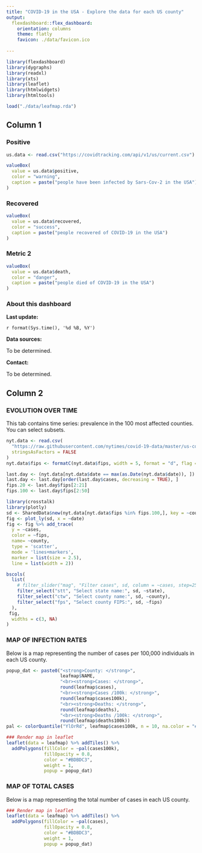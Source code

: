 ```yaml
---
title: "COVID-19 in the USA - Explore the data for each US county"
output: 
  flexdashboard::flex_dashboard:
    orientation: columns
    theme: flatly
    favicon: ./data/favicon.ico
     
---
```


```r
library(flexdashboard)
library(dygraphs)
library(readxl)
library(xts)
library(leaflet)
library(htmlwidgets)
library(htmltools)

load("./data/leafmap.rda")
```


Column 1 {data-width=200}
--------------------------------------------


### Positive

```r
us.data <- read.csv("https://covidtracking.com/api/v1/us/current.csv")

valueBox(
  value = us.data$positive,
  color = "warning",
  caption = paste("people have been infected by Sars-Cov-2 in the USA")
)
```

### Recovered

```r
valueBox(
  value = us.data$recovered,
  color = "success",
  caption = paste("people recovered of COVID-19 in the USA")
)
```


### Metric 2

```r
valueBox(
  value = us.data$death,
  color = "danger",
  caption = paste("people died of COVID-19 in the USA")
)
```

### About this dashboard

**Last update:**

`r format(Sys.time(), '%d %B, %Y')`

**Data sources:**

To be determined.

**Contact:**

To be determined.


Column 2 {.tabset}
--------------------------------------------

### EVOLUTION OVER TIME

This tab contains time series: prevalence in the 100 most affected counties. You can select subsets.

```r
nyt.data <- read.csv(
  "https://raw.githubusercontent.com/nytimes/covid-19-data/master/us-counties.csv",
  stringsAsFactors = FALSE
)
nyt.data$fips <- formatC(nyt.data$fips, width = 5, format = "d", flag = "0")

last.day <- (nyt.data[nyt.data$date == max(as.Date(nyt.data$date)), ])
last.day <- last.day[order(last.day$cases, decreasing = TRUE), ]
fips.20 <- last.day$fips[2:21]
fips.100 <- last.day$fips[2:50]

library(crosstalk)
library(plotly)
sd <- SharedData$new(nyt.data[nyt.data$fips %in% fips.100,], key = ~county)
fig <- plot_ly(sd, x = ~date) 
fig <- fig %>% add_trace(
  y = ~cases,
  color = ~fips,
  name= ~county,
  type = 'scatter',
  mode = 'lines+markers',
  marker = list(size = 2.5),
  line = list(width = 2))  

bscols(
  list(
    # filter_slider("mag", "Filter cases", sd, column = ~cases, step=2500, width=250),
    filter_select("stt", "Select state name:", sd, ~state),
    filter_select("ctw", "Select county name:", sd, ~county),
    filter_select("fps", "Select county FIPS:", sd, ~fips)
  ),
 fig,
  widths = c(3, NA)
)
```


### MAP OF INFECTION RATES

Below is a map representing the number of cases per 100,000 individuals in each US county.

```r
popup_dat <- paste0("<strong>County: </strong>", 
                    leafmap$NAME, 
                    "<br><strong>Cases: </strong>", 
                    round(leafmap$cases),
                    "<br><strong>Cases /100k: </strong>", 
                    round(leafmap$cases100k),
                    "<br><strong>Deaths: </strong>", 
                    round(leafmap$deaths),
                    "<br><strong>Deaths /100k: </strong>", 
                    round(leafmap$deaths100k))
pal <- colorQuantile("YlOrRd", leafmap$cases100k, n = 10, na.color = "#fff8e8")

### Render map in leaflet
leaflet(data = leafmap) %>% addTiles() %>%
  addPolygons(fillColor = ~pal(cases100k), 
              fillOpacity = 0.8, 
              color = "#BDBDC3", 
              weight = 1,
              popup = popup_dat)
```

### MAP OF TOTAL CASES

Below is a map representing the total number of cases in each US county.


```r
### Render map in leaflet
leaflet(data = leafmap) %>% addTiles() %>%
  addPolygons(fillColor = ~pal(cases), 
              fillOpacity = 0.8, 
              color = "#BDBDC3", 
              weight = 1,
              popup = popup_dat)
```


